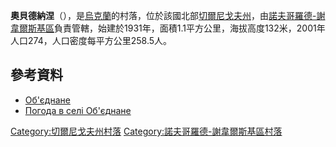 {{coord|51|51|19|N|33|2|57|E|scale:100000|display=title}}

'''奧貝德納涅'''（{{lang-uk|Об'єднане}}），是[[烏克蘭|烏克蘭]]的村落，位於該國北部[[切爾尼戈夫州|切爾尼戈夫州]]，由[[諾夫哥羅德-謝韋爾斯基區|諾夫哥羅德-謝韋爾斯基區]]負責管轄，始建於1931年，面積1.1平方公里，海拔高度132米，2001年人口274，人口密度每平方公里258.5人。

==參考資料==
*[http://w1.c1.rada.gov.ua/pls/z7503/A005?rdat1=15.06.2015&rf7571=40692 Об'єднане]
*[http://weather.in.ua/ua/chernigovskaja/18371 Погода в селі Об'єднане] {{Wayback|url=http://weather.in.ua/ua/chernigovskaja/18371 |date=20160305212700 }}

[[Category:切爾尼戈夫州村落|Category:切爾尼戈夫州村落]]
[[Category:諾夫哥羅德-謝韋爾斯基區村落|Category:諾夫哥羅德-謝韋爾斯基區村落]]


{{Chernihiv-geo-stub}}